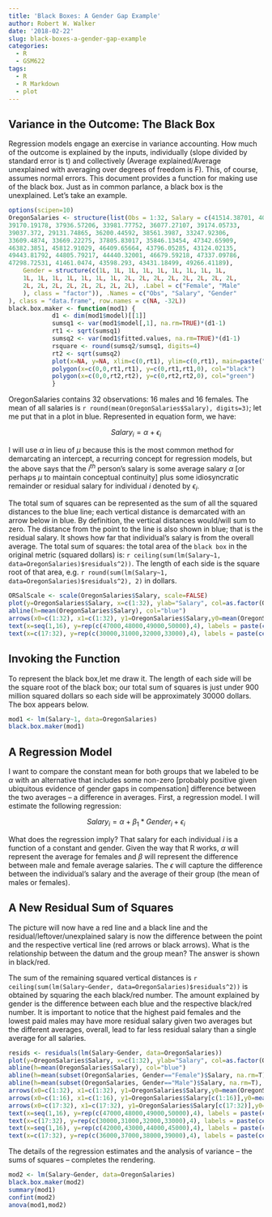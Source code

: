 ---
title: 'Black Boxes: A Gender Gap Example'
author: Robert W. Walker
date: '2018-02-22'
slug: black-boxes-a-gender-gap-example
categories:
  - R
  - GSM622
tags:
  - R
  - R Markdown
  - plot
---

## Variance in the Outcome: The Black Box

Regression models engage an exercise in variance accounting.  How much of the outcome is explained by the inputs, individually (slope divided by standard error is t) and collectively (Average explained/Average unexplained with averaging over degrees of freedom is F).  This, of course, assumes normal errors.  This document provides a function for making use of the black box.  Just as in common parlance, a black box is the unexplained.  Let's take an example.

```{r cars}
options(scipen=10)
OregonSalaries <- structure(list(Obs = 1:32, Salary = c(41514.38701, 40964.06985, 
39170.19178, 37936.57206, 33981.77752, 36077.27107, 39174.05733, 
39037.372, 29131.74865, 36200.44592, 38561.3987, 33247.92306, 
33609.4874, 33669.22275, 37805.83017, 35846.13454, 47342.65909, 
46382.3851, 45812.91029, 46409.65664, 43796.05285, 43124.02135, 
49443.81792, 44805.79217, 44440.32001, 46679.59218, 47337.09786, 
47298.72531, 41461.0474, 43598.293, 43431.18499, 49266.41189), 
    Gender = structure(c(1L, 1L, 1L, 1L, 1L, 1L, 1L, 1L, 1L, 
    1L, 1L, 1L, 1L, 1L, 1L, 1L, 2L, 2L, 2L, 2L, 2L, 2L, 2L, 2L, 
    2L, 2L, 2L, 2L, 2L, 2L, 2L, 2L), .Label = c("Female", "Male"
    ), class = "factor")), .Names = c("Obs", "Salary", "Gender"
), class = "data.frame", row.names = c(NA, -32L))
black.box.maker <- function(mod1) {
            d1 <- dim(mod1$model)[[1]]
            sumsq1 <- var(mod1$model[,1], na.rm=TRUE)*(d1-1)
            rt1 <- sqrt(sumsq1)
            sumsq2 <- var(mod1$fitted.values, na.rm=TRUE)*(d1-1)
            rsquare <- round(sumsq2/sumsq1, digits=4)
            rt2 <- sqrt(sumsq2)
            plot(x=NA, y=NA, xlim=c(0,rt1), ylim=c(0,rt1), main=paste("R-squared:",rsquare), xlab="", ylab="", bty="n", cex=0.5)
            polygon(x=c(0,0,rt1,rt1), y=c(0,rt1,rt1,0), col="black")
            polygon(x=c(0,0,rt2,rt2), y=c(0,rt2,rt2,0), col="green")
            }
```

OregonSalaries contains 32 observations: 16 males and 16 females.  The mean of all salaries is `r round(mean(OregonSalaries$Salary), digits=3)`; let me put that in a plot in blue.  Represented in equation form, we have:

$$ Salary_{i} = \alpha + \epsilon_{i}  $$

I will use $\alpha$ in lieu of $\mu$ because this is the most common method for demarcating an intercept, a recurring concept for regression models, but the above says that the $i^{th}$ person's salary is some average salary $\alpha$ [or perhaps $\mu$ to maintain conceptual continuity] plus some idiosyncratic remainder or residual salary for individual $i$ denoted by $\epsilon_{i}$.

The total sum of squares can be represented as the sum of all the squared distances to the blue line; each vertical distance is demarcated with an arrow below in blue.  By definition, the vertical distances would/will sum to zero.  The distance from the point to the line is also shown in blue; that is the residual salary.  It shows how far that individual's salary is from the overall average.  The total sum of squares: the total area of the `black box` in the original metric (squared dollars) is: `r ceiling(sum(lm(Salary~1, data=OregonSalaries)$residuals^2))`.  The length of each side is the square root of that area, e.g. `r round(sum(lm(Salary~1, data=OregonSalaries)$residuals^2), 2)` in dollars.

```{r PlotG}
ORSalScale <- scale(OregonSalaries$Salary, scale=FALSE)
plot(y=OregonSalaries$Salary, x=c(1:32), ylab="Salary", col=as.factor(OregonSalaries$Gender), xlab="", pch=c(rep("F",16),rep("M",16)))
abline(h=mean(OregonSalaries$Salary), col="blue")
arrows(x0=c(1:32), x1=c(1:32), y1=OregonSalaries$Salary,y0=mean(OregonSalaries$Salary), col="blue", code=3, length=0.05)
text(x=seq(1,16), y=rep(c(47000,48000,49000,50000),4), labels = paste(ceiling(ORSalScale[c(1:16)])), cex=0.7, col="blue")
text(x=c(17:32), y=rep(c(30000,31000,32000,33000),4), labels = paste(ceiling(ORSalScale[c(17:32)])), cex=0.7, col="blue")
```

## Invoking the Function

To represent the black box,let me draw it.  The length of each side will be the square root of the black box; our total sum of squares is just under 900 million squared dollars so each side will be approximately 30000 dollars.  The box appears below.

```{r BBBase}
mod1 <- lm(Salary~1, data=OregonSalaries)
black.box.maker(mod1)
```

## A Regression Model

I want to compare the constant mean for both groups that we labeled to be $\alpha$ with an alternative that includes some non-zero [probably positive given ubiquitous evidence of gender gaps in compensation] difference between the two averages -- a difference in averages.  First, a regression model.  I will estimate the following regression:

$$ Salary_{i} = \alpha + \beta_{1}*Gender_{i} + \epsilon_{i} $$

What does the regression imply?  That salary for each individual $i$ is a function of a constant and gender.  Given the way that R works, $\alpha$ will represent the average for females and $\beta$ will represent the difference between male and female average salaries.  The $\epsilon$ will capture the difference between the individual's salary and the average of their group (the mean of males or females).

## A New Residual Sum of Squares

The picture will now have a red line and a black line and the residual/leftover/unexplained salary is now the difference between the point and the respective vertical line (red arrows or black arrows).  What is the relationship between the datum and the group mean?  The answer is shown in black/red.  

The sum of the remaining squared vertical distances is `r ceiling(sum(lm(Salary~Gender, data=OregonSalaries)$residuals^2))` is obtained by squaring the each black/red number.  The amount explained by gender is the difference between each blue and the respective black/red number.  It is important to notice that the highest paid females and the lowest paid males may have more residual salary given two averages but the different averages, overall, lead to far less residual salary than a single average for all salaries.

```{r BasePlot}
resids <- residuals(lm(Salary~Gender, data=OregonSalaries))
plot(y=OregonSalaries$Salary, x=c(1:32), ylab="Salary", col=as.factor(OregonSalaries$Gender), xlab="", pch=c(rep("F",16),rep("M",16)))
abline(h=mean(OregonSalaries$Salary), col="blue")
abline(h=mean(subset(OregonSalaries, Gender=="Female")$Salary, na.rm=T), col="black")
abline(h=mean(subset(OregonSalaries, Gender=="Male")$Salary, na.rm=T), col="red")
arrows(x0=c(1:32), x1=c(1:32), y1=OregonSalaries$Salary,y0=mean(OregonSalaries$Salary), col="blue", code=3, length=0.05)
arrows(x0=c(1:16), x1=c(1:16), y1=OregonSalaries$Salary[c(1:16)],y0=mean(subset(OregonSalaries, Gender=="Female")$Salary, na.rm=T), col="black", code=3, length=0.05)
arrows(x0=c(17:32), x1=c(17:32), y1=OregonSalaries$Salary[c(17:32)],y0=mean(subset(OregonSalaries, Gender=="Male")$Salary, na.rm=T), col="red", code=3, length=0.05)
text(x=seq(1,16), y=rep(c(47000,48000,49000,50000),4), labels = paste(ceiling(ORSalScale[c(1:16)])), cex=0.7, col="blue")
text(x=c(17:32), y=rep(c(30000,31000,32000,33000),4), labels = paste(ceiling(ORSalScale[c(17:32)])), cex=0.7, col="blue")
text(x=seq(1,16), y=rep(c(42000,43000,44000,45000),4), labels = paste(ceiling(resids[c(1:16)])), cex=0.7, col="black")
text(x=c(17:32), y=rep(c(36000,37000,38000,39000),4), labels = paste(ceiling(resids[c(17:32)])), cex=0.7, col="red")
```


The details of the regression estimates and the analysis of variance -- the sums of squares -- completes the rendering.

```{r BBReg}
mod2 <- lm(Salary~Gender, data=OregonSalaries)
black.box.maker(mod2)
summary(mod1)
confint(mod2)
anova(mod1,mod2)
```

